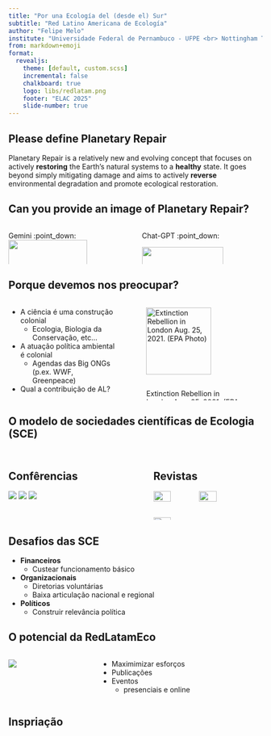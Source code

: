 ```yaml
---
title: "Por una Ecología del (desde el) Sur"
subtitle: "Red Latino Americana de Ecología"
author: "Felipe Melo"
institute: "Universidade Federal de Pernambuco - UFPE <br> Nottingham Trent University - UK <br> Presidente ABECO" 
from: markdown+emoji
format:
  revealjs:
    theme: [default, custom.scss]
    incremental: false
    chalkboard: true
    logo: libs/redlatam.png
    footer: "ELAC 2025"
    slide-number: true
---
```


## Please define Planetary Repair

Planetary Repair is a relatively new and evolving concept that focuses on actively **restoring** the Earth's natural systems to a **healthy** state. It goes beyond simply mitigating damage and aims to actively **reverse** environmental degradation and promote ecological restoration.

## Can you provide an image of Planetary Repair?
:::{.columns}
:::{.column}
 Gemini :point_down:
![](libs/prt.jpg){width=80%}

:::

:::{.column}

Chat-GPT :point_down:

![](libs/pr_img.webp){width=82%}

:::
:::

## Porque devemos nos preocupar?
:::{.columns}
:::{.column}
- A ciência é uma construção colonial
  - Ecologia, Biologia da Conservação, etc...
- A atuação política ambiental é colonial
  - Agendas das Big ONGs (p.ex. WWF, Greenpeace)
- Qual a contribuição de AL?
:::

:::{.column}

![Extinction Rebellion in London Aug. 25, 2021. (EPA Photo)](https://idsb.tmgrup.com.tr/ly/uploads/images/2021/08/26/139419.jpg){.center width=82%}

:::
:::

## O modelo de sociedades científicas de Ecologia (SCE){.center}

## 

:::{.columns}
:::{.column}
<h2>**Confêrencias**</h2>

![](libs/scme_c.png)
![](libs/rebeco.jpeg)
![](libs/trinacional.png)

:::

:::{.column}
<h2>**Revistas**</h2>

![](libs/boletin_scme.png){width=40%}
![](libs/pecon_capa.png){width=40%}
![](libs/ea.png){width=40%}

:::
:::

## Desafios das SCE
:::{.incremental}
- **Financeiros**
  - Custear funcionamento básico
- **Organizacionais**
  - Diretorias voluntárias
  - Baixa articulação nacional e regional
- **Políticos**
  - Construir relevância política

:::

## O potencial da RedLatamEco
:::{.columns}
:::{.column}

![](libs/redlatam.png)

:::

:::{.column}

- Maximimizar esforços
- Publicações
- Eventos
  - presenciais e online

:::
:::

## Inspriação


